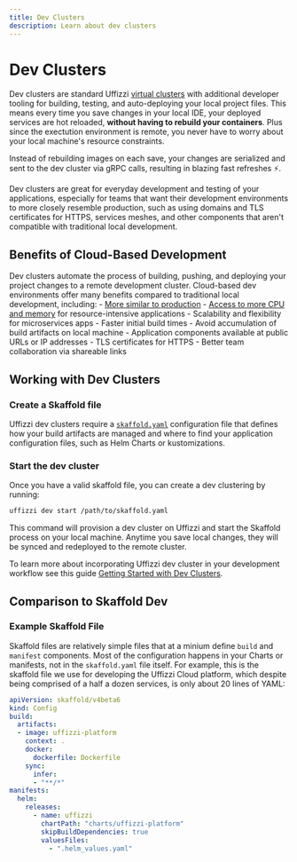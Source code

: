 ```yaml
---
title: Dev Clusters
description: Learn about dev clusters
---
```



# Dev Clusters

Dev clusters are standard Uffizzi [virtual clusters](virtual-clusters) with additional developer tooling for building, testing, and auto-deploying 
your local project files. This means every time you save changes in your local IDE, your deployed services are hot reloaded, **without having to 
rebuild your containers**. Plus since the exectution environment is remote, you never have to worry about your local machine's resource constraints.

<Callout>
    Instead of rebuilding images on each save, your changes are serialized and sent to the dev cluster via gRPC calls, resulting in blazing fast refreshes ⚡️. 
</Callout>


Dev clusters are great for everyday development and testing of your applications, especially for teams that want their development 
environments to more closely resemble production, such as using domains and TLS certificates for HTTPS, services meshes, and other components that aren't compatible with traditional 
local development.

## Benefits of Cloud-Based Development

Dev clusters automate the process of building, pushing, and deploying your project changes to a remote development cluster. 
Cloud-based dev environments offer many benefits compared to traditional local development, including: 
    - [More similar to production](production-like)
    - [Access to more CPU and memory](resource-quotas) for resource-intensive applications
    - Scalability and flexibility for microservices apps
    - Faster initial build times
    - Avoid accumulation of build artifacts on local machine
    - Application components available at public URLs or IP addresses
    - TLS certificates for HTTPS
    - Better team collaboration via shareable links 

## Working with Dev Clusters

### Create a Skaffold file
Uffizzi dev clusters require a [`skaffold.yaml`](https://skaffold.dev/docs/references/yaml/) configuration file 
that defines how your build artifacts are managed and where to find your application configuration files, such as Helm Charts or kustomizations. 

### Start the dev cluster
Once you have a valid skaffold file, you can create a dev clustering by running:

```bash
uffizzi dev start /path/to/skaffold.yaml
```

This command will provision a dev cluster on Uffizzi and start the Skaffold process on your local machine.
Anytime you save local changes, they will be synced and redeployed to the remote cluster.  

To learn more about incorporating Uffizzi dev cluster in your development workflow see this 
guide [Getting Started with Dev Clusters](/docs/dev-environments/dev-clusters).

### 

## Comparison to Skaffold Dev

### Example Skaffold File

Skaffold files are relatively simple files that at a minium define `build` and `manifest` components. 
Most of the configuration happens in your Charts or manifests, not in the `skaffold.yaml` file itself. 
For example, this is the skaffold file we use for developing the Uffizzi Cloud platform, which despite 
being comprised of a half a dozen services, is only about 20 lines of YAML:

```yaml filename="skaffold.yaml"
apiVersion: skaffold/v4beta6
kind: Config
build:
  artifacts:
  - image: uffizzi-platform
    context: .
    docker:
      dockerfile: Dockerfile
    sync:
      infer:
      - "**/*"
manifests:
  helm:
    releases:
      - name: uffizzi
        chartPath: "charts/uffizzi-platform"
        skipBuildDependencies: true
        valuesFiles:
          - ".helm_values.yaml"
```
